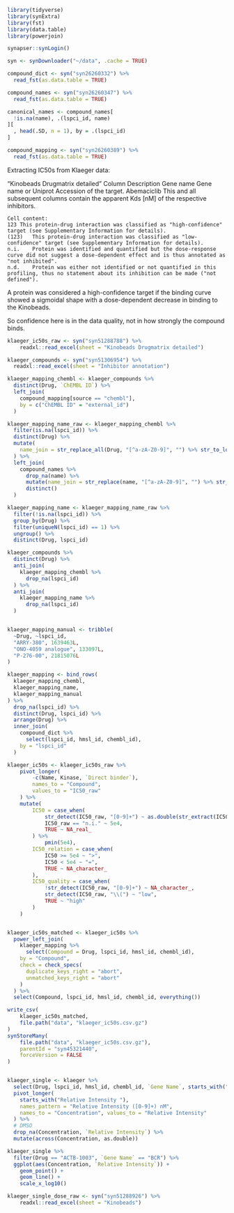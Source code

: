 
```r
library(tidyverse)
library(synExtra)
library(fst)
library(data.table)
library(powerjoin)

synapser::synLogin()

syn <- synDownloader("~/data", .cache = TRUE)
```

```r
compound_dict <- syn("syn26260332") %>%
  read_fst(as.data.table = TRUE)

compound_names <- syn("syn26260347") %>%
  read_fst(as.data.table = TRUE)

canonical_names <- compound_names[
  !is.na(name), .(lspci_id, name)
][
  , head(.SD, n = 1), by = .(lspci_id)
]

compound_mapping <- syn("syn26260389") %>%
  read_fst(as.data.table = TRUE)
```

Extracting IC50s from Klaeger data:

"Kinobeads Drugmatrix detailed"
	Column	Description
	Gene name	Gene name or Uniprot Accession of the target.
	Abemaciclib	This and all subsequent columns contain the apparent Kds [nM] of the respective inhibitors.

	Cell content:
	123	This protein-drug interaction was classified as "high-confidence" target (see Supplementary Information for details).
	(123)	This protein-drug interaction was classified as "low-confidence" target (see Supplementary Information for details).
	n.i.	Protein was identified and quantified but the dose-response curve did not suggest a dose-dependent effect and is thus annotated as "not inhibited".
	n.d.	Protein was either not identified or not quantified in this profiling, thus no statement about its inhibition can be made ("not defined").

A protein was considered a high-confidence target if the binding curve showed a sigmoidal shape with a dose-dependent decrease in binding to the Kinobeads.

So confidence here is in the data quality, not in how strongly the compound binds.

```r
klaeger_ic50s_raw <- syn("syn51288788") %>%
    readxl::read_excel(sheet = "Kinobeads Drugmatrix detailed")

klaeger_compounds <- syn("syn51306954") %>%
  readxl::read_excel(sheet = "Inhibitor annotation")

klaeger_mapping_chembl <- klaeger_compounds %>%
  distinct(Drug, `ChEMBL ID`) %>%
  left_join(
    compound_mapping[source == "chembl"],
    by = c("ChEMBL ID" = "external_id")
  )

klaeger_mapping_name_raw <- klaeger_mapping_chembl %>%
  filter(is.na(lspci_id)) %>%
  distinct(Drug) %>%
  mutate(
    name_join = str_replace_all(Drug, "[^a-zA-Z0-9]", "") %>% str_to_lower()
  ) %>%
  left_join(
    compound_names %>%
      drop_na(name) %>%
      mutate(name_join = str_replace(name, "[^a-zA-Z0-9]", "") %>% str_to_lower()) %>%
      distinct()
  )

klaeger_mapping_name <- klaeger_mapping_name_raw %>%
  filter(!is.na(lspci_id)) %>%
  group_by(Drug) %>%
  filter(uniqueN(lspci_id) == 1) %>%
  ungroup() %>%
  distinct(Drug, lspci_id)

klaeger_compounds %>%
  distinct(Drug) %>%
  anti_join(
    klaeger_mapping_chembl %>%
      drop_na(lspci_id)
  ) %>%
  anti_join(
    klaeger_mapping_name %>%
      drop_na(lspci_id)
  )


klaeger_mapping_manual <- tribble(
  ~Drug, ~lspci_id,
  "ARRY-380", 1639463L,
  "ONO-4059 analogue", 133097L,
  "P-276-00", 21815076L
)

klaeger_mapping <- bind_rows(
  klaeger_mapping_chembl,
  klaeger_mapping_name,
  klaeger_mapping_manual
) %>%
  drop_na(lspci_id) %>%
  distinct(Drug, lspci_id) %>%
  arrange(Drug) %>%
  inner_join(
    compound_dict %>%
      select(lspci_id, hmsl_id, chembl_id),
    by = "lspci_id"
  )
```


```r

klaeger_ic50s <- klaeger_ic50s_raw %>%
    pivot_longer(
        -c(Name, Kinase, `Direct binder`),
        names_to = "Compound",
        values_to = "IC50_raw"
    ) %>%
    mutate(
        IC50 = case_when(
            str_detect(IC50_raw, "[0-9]+") ~ as.double(str_extract(IC50_raw, "[0-9]+")),
            IC50_raw == "n.i." ~ 5e4,
            TRUE ~ NA_real_
        ) %>%
            pmin(5e4),
        IC50_relation = case_when(
            IC50 >= 5e4 ~ ">",
            IC50 < 5e4 ~ "=",
            TRUE ~ NA_character_
        ),
        IC50_quality = case_when(
            !str_detect(IC50_raw, "[0-9]+") ~ NA_character_,
            str_detect(IC50_raw, "\\(") ~ "low",
            TRUE ~ "high"
        )
    )


klaeger_ic50s_matched <- klaeger_ic50s %>%
  power_left_join(
    klaeger_mapping %>%
      select(Compound = Drug, lspci_id, hmsl_id, chembl_id),
    by = "Compound",
    check = check_specs(
      duplicate_keys_right = "abort",
      unmatched_keys_right = "abort"
    )
  ) %>%
  select(Compound, lspci_id, hmsl_id, chembl_id, everything())

write_csv(
    klaeger_ic50s_matched,
    file.path("data", "klaeger_ic50s.csv.gz")
)
synStoreMany(
    file.path("data", "klaeger_ic50s.csv.gz"),
    parentId = "syn45321440",
    forceVersion = FALSE
)


klaeger_single <- klaeger %>%
  select(Drug, lspci_id, hmsl_id, chembl_id, `Gene Name`, starts_with("Relative Intensity ")) %>%
  pivot_longer(
    starts_with("Relative Intensity "),
    names_pattern = "Relative Intensity ([0-9]+) nM",
    names_to = "Concentration", values_to = "Relative Intensity"
  ) %>%
  # DMSO
  drop_na(Concentration, `Relative Intensity`) %>%
  mutate(across(Concentration, as.double))

klaeger_single %>%
  filter(Drug == "ACTB-1003", `Gene Name` == "BCR") %>%
  ggplot(aes(Concentration, `Relative Intensity`)) +
    geom_point() +
    geom_line() +
    scale_x_log10()
```

```r
klaeger_single_dose_raw <- syn("syn51288926") %>%
    readxl::read_excel(sheet = "Kinobeads")
```

